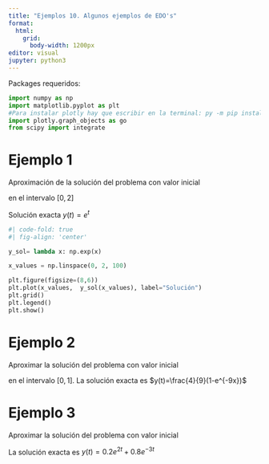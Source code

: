 ```yaml
---
title: "Ejemplos 10. Algunos ejemplos de EDO's"
format: 
  html:
    grid: 
      body-width: 1200px
editor: visual
jupyter: python3
---
```


Packages requeridos:

```python
import numpy as np
import matplotlib.pyplot as plt
#Para instalar plotly hay que escribir en la terminal: py -m pip install plotly
import plotly.graph_objects as go
from scipy import integrate
```


# Ejemplo 1

Aproximación de la solución del problema con valor inicial 

\begin{equation}
\frac{dy}{dt}=y\qquad y(0)=1
\end{equation}

en el intervalo $[0, 2]$


Solución exacta $y(t)=e^t$


```python
#| code-fold: true
#| fig-align: 'center'

y_sol= lambda x: np.exp(x)

x_values = np.linspace(0, 2, 100)

plt.figure(figsize=(8,6))
plt.plot(x_values,  y_sol(x_values), label="Solución")
plt.grid()
plt.legend()
plt.show()
```



# Ejemplo 2

Aproximar la solución del problema con valor inicial

\begin{equation}
y' + 9y = 4,\qquad y(0)=0
\end{equation}

en el intervalo $[0,1]$. La solución exacta es $y(t)=\frac{4}{9}(1-e^{-9x})$


# Ejemplo 3

Aproximar la solución del problema con valor inicial

\begin{equation}
\frac{dy}{dt}= e^{2t}-3y,\qquad y(0)=1
\end{equation}

La solución exacta es $y(t)=0.2e^{2t}+0.8e^{-3t}$






